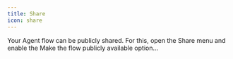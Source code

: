 ```yaml
---
title: Share
icon: share
---
```

Your Agent flow can be publicly shared. For this, open the Share menu and enable the Make the flow publicly available option...